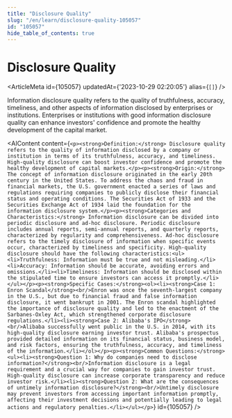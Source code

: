 ```yaml
---
title: "Disclosure Quality"
slug: "/en/learn/disclosure-quality-105057"
id: "105057"
hide_table_of_contents: true
---
```



# Disclosure Quality

<ArticleMeta id={105057} updatedAt={'2023-10-29 02:20:05'} alias={`[]`} />
<div className='border-solid border-b border-t-0 my-4 border-[var(--ifm-color-gray-300)]' />

Information disclosure quality refers to the quality of truthfulness, accuracy, timeliness, and other aspects of information disclosed by enterprises or institutions. Enterprises or institutions with good information disclosure quality can enhance investors' confidence and promote the healthy development of the capital market.

<AIContent content={`<p><strong>Definition:</strong> Disclosure quality refers to the quality of information disclosed by a company or institution in terms of its truthfulness, accuracy, and timeliness. High-quality disclosure can boost investor confidence and promote the healthy development of capital markets.</p><p><strong>Origin:</strong> The concept of information disclosure originated in the early 20th century in the United States. To address the chaos and fraud in financial markets, the U.S. government enacted a series of laws and regulations requiring companies to publicly disclose their financial status and operating conditions. The Securities Act of 1933 and the Securities Exchange Act of 1934 laid the foundation for the information disclosure system.</p><p><strong>Categories and Characteristics:</strong> Information disclosure can be divided into periodic disclosure and ad-hoc disclosure. Periodic disclosure includes annual reports, semi-annual reports, and quarterly reports, characterized by regularity and comprehensiveness. Ad-hoc disclosure refers to the timely disclosure of information when specific events occur, characterized by timeliness and specificity. High-quality disclosure should have the following characteristics:<ul><li>Truthfulness: Information must be true and not misleading.</li><li>Accuracy: Information should be accurate, avoiding errors and omissions.</li><li>Timeliness: Information should be disclosed within the stipulated time to ensure investors can access it promptly.</li></ul></p><p><strong>Specific Cases:</strong><ol><li><strong>Case 1: Enron Scandal</strong><br/>Enron was once the seventh-largest company in the U.S., but due to financial fraud and false information disclosure, it went bankrupt in 2001. The Enron scandal highlighted the importance of disclosure quality and led to the enactment of the Sarbanes-Oxley Act, which strengthened corporate disclosure regulations.</li><li><strong>Case 2: Alibaba's IPO</strong><br/>Alibaba successfully went public in the U.S. in 2014, with its high-quality disclosure earning investor trust. Alibaba's prospectus provided detailed information on its financial status, business model, and risk factors, ensuring the truthfulness, accuracy, and timeliness of the information.</li></ol></p><p><strong>Common Questions:</strong><ul><li><strong>Question 1: Why do companies need to disclose information?</strong><br/>Information disclosure is a legal requirement and a crucial way for companies to gain investor trust. High-quality disclosure can increase corporate transparency and reduce investor risk.</li><li><strong>Question 2: What are the consequences of untimely information disclosure?</strong><br/>Untimely disclosure may prevent investors from accessing important information promptly, affecting their investment decisions and potentially leading to legal actions and regulatory penalties.</li></ul></p>`} id={105057} />
